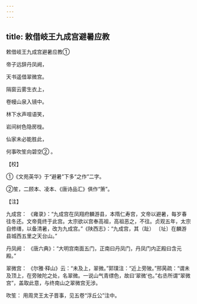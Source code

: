 ```yaml
---
---
---
```

title: 敕借岐王九成宫避暑应教
---



敕借岐王九成宫避暑应教①


帝子远辞丹凤阙，

天书遥借翠微宫。

隔窗云雾生衣上，

卷幔山泉入镜中。

林下水声喧语笑，

岩间树色隐房栊。

仙家未必能胜此，

何事吹笙向碧空② 。

【校】

①《文苑英华》于“避暑”下多“之作”二字。

②笙，二顾本、凌本、《唐诗品汇》俱作“箫”。

【注】

九成宫： 《雍录》：“九成宫在凤翔府麟游县，本隋仁寿宫，文帝以避暑，每岁春往冬还。文帝竟终于此宫。太宗欲以宫奉高祖，高祖恶之，不往。贞观五年，太宗自修缮，以备清暑，改为九成宫。”《陕西志》：“九成宫，其（趾） 〔址〕在麟游县城西五里之天台山。”

丹凤阙： 《唐六典》：“大明宫南面五门，正南曰丹凤门，丹凤门内正殿曰含元殿。”

翠微宫： 《尔雅·释山》云：“未及上，翠微。”郭璞注：“近上旁陂。”邢昺疏：“谓未及顶上，在旁陂陀之处，名翠微。一说山气青缥色，故曰‘翠微’也。”右丞所谓“翠微宫”，盖取此意，与终南山之翠微宫无涉。

吹笙： 用周灵王太子晋事，见五卷“浮丘公”注中。